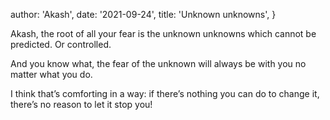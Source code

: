 

  author: 'Akash',
  date: '2021-09-24',
  title: 'Unknown unknowns',
}


Akash, the root of all your fear is the unknown unknowns which cannot be predicted. Or controlled.

And you know what, the fear of the unknown will always be with you no matter what you do.

I think that’s comforting in a way: if there’s nothing you can do to change it, there’s no reason to let it stop you!
